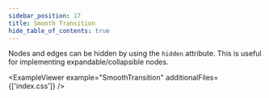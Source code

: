 ```yaml
---
sidebar_position: 17
title: Smooth Transition
hide_table_of_contents: true
---
```



Nodes and edges can be hidden by using the `hidden` attribute. This is useful for implementing expandable/collapsible nodes.

<ExampleViewer example="SmoothTransition" additionalFiles={['index.css']} />
